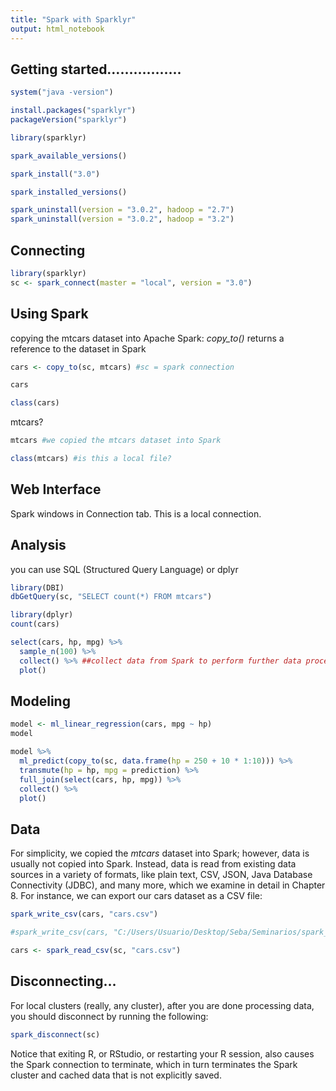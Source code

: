 ```yaml
---
title: "Spark with Sparklyr"
output: html_notebook
---
```


## Getting started.................

```r
system("java -version")
```

```r
install.packages("sparklyr")
packageVersion("sparklyr")
```


```r
library(sparklyr)
```

```r
spark_available_versions()
```

```r
spark_install("3.0")
```

```r
spark_installed_versions()
```

```r
spark_uninstall(version = "3.0.2", hadoop = "2.7")
spark_uninstall(version = "3.0.2", hadoop = "3.2")
```


## Connecting

```r
library(sparklyr)
sc <- spark_connect(master = "local", version = "3.0")
```

## Using Spark

copying the mtcars dataset into Apache Spark: *copy_to()* returns a reference to the dataset in Spark
```r
cars <- copy_to(sc, mtcars) #sc = spark connection
```

```r
cars
```

```r
class(cars)
```
mtcars?
```r
mtcars #we copied the mtcars dataset into Spark
```

```r
class(mtcars) #is this a local file?
```

## Web Interface 

Spark windows in Connection tab. This is a local connection.

## Analysis

you can use SQL (Structured Query Language) or dplyr

```r
library(DBI)
dbGetQuery(sc, "SELECT count(*) FROM mtcars")
```

```r
library(dplyr)
count(cars)
```

```r
select(cars, hp, mpg) %>%
  sample_n(100) %>%
  collect() %>% ##collect data from Spark to perform further data processing in R
  plot()
```
##  Modeling

```r
model <- ml_linear_regression(cars, mpg ~ hp)
model
```

```r
model %>%
  ml_predict(copy_to(sc, data.frame(hp = 250 + 10 * 1:10))) %>%
  transmute(hp = hp, mpg = prediction) %>%
  full_join(select(cars, hp, mpg)) %>%
  collect() %>%
  plot()
```

## Data

For simplicity, we copied the *mtcars* dataset into Spark; however, data is usually not copied into Spark. Instead, data is read from existing data sources in a variety of formats, like plain text, CSV, JSON, Java Database Connectivity (JDBC), and many more, which we examine in detail in Chapter 8. For instance, we can export our cars dataset as a CSV file:

```r
spark_write_csv(cars, "cars.csv")

#spark_write_csv(cars, "C:/Users/Usuario/Desktop/Seba/Seminarios/spark_sparklyr/cars.csv")
```

```r
cars <- spark_read_csv(sc, "cars.csv")
```

## Disconnecting...

For local clusters (really, any cluster), after you are done processing data, you should disconnect by running the following:
```r
spark_disconnect(sc)
```

Notice that exiting R, or RStudio, or restarting your R session, also causes the Spark connection to terminate, which in turn terminates the Spark cluster and cached data that is not explicitly saved.